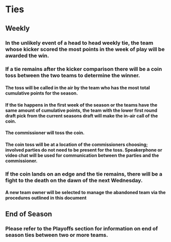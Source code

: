 # Ties

## Weekly

### In the unlikely event of a head to head weekly tie, the team whose kicker scored the most points in the week of play will be awarded the win.

### If a tie remains after the kicker comparison there will be a coin toss between the two teams to determine the winner.
#### The toss will be called in the air by the team who has the most total cumulative points for the season.
#### If the tie happens in the first week of the season or the teams have the same amount of cumulative points, the team with the lower first round draft pick from the current seasons draft will make the in-air call of the coin.
#### The commissioner will toss the coin.
#### The coin toss will be at a location of the commissioners choosing; involved parties do not need to be present for the toss. Speakerphone or video chat will be used for communication between the parties and the commissioner.

### If the coin lands on an edge and the tie remains, there will be a fight to the death on the dawn of the next Wednesday.
#### A new team owner will be selected to manage the abandoned team via the procedures outlined in this document

## End of Season
### Please refer to the Playoffs section for information on end of season ties between two or more teams.